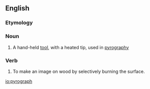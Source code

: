 ==English==

===Etymology===
{{back-form|pyrography}}

===Noun===
{{en-noun}}

# A hand-held [[tool]], with a heated tip, used in [[pyrography]]

===Verb===
{{en-verb}}

# {{context|transitive|intransitive}} To make an image on wood by selectively burning the surface.

[[io:pyrograph]]